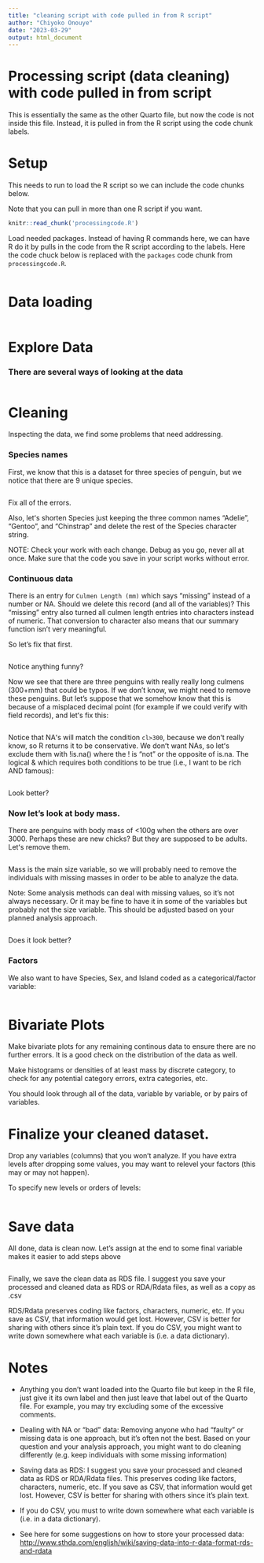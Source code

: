 ```yaml
---
title: "cleaning script with code pulled in from R script"
author: "Chiyoko Onouye"
date: "2023-03-29"
output: html_document
---
```



# Processing script (data cleaning) with code pulled in from script

This is essentially the same as the other Quarto file, but now the code is not inside this file. Instead, it is pulled in from the R script using the code chunk labels.


# Setup

This needs to run to load the R script so we can include the code chunks below.

Note that you can pull in more than one R script if you want.

```r
knitr::read_chunk('processingcode.R')
```

Load needed packages. Instead of having R commands here, we can have R do it by pulls in the code from the R script according to the labels. Here the code chuck below is replaced with the `packages` code chunk from `processingcode.R`. 


```r

```

# Data loading


```r

```

# Explore Data

### There are several ways of looking at the data

```r

```


# Cleaning

Inspecting the data, we find some problems that need addressing. 

###  Species names

First, we know that this is a dataset for three species of penguin, but we notice that there are 9 unique species.

```r


```

Fix all of the errors. 

Also, letʻs shorten Species just keeping the three common names "Adelie", "Gentoo", and "Chinstrap" and delete the rest of the Species character string. 

NOTE: Check your work with each change.  Debug as you go, never all at once. Make sure that the code you save in your script works without error. 


### Continuous data

There is an entry for `Culmen Length (mm)` which says "missing" instead of a number or NA. 
Should we delete this record (and all of the variables)?
This "missing" entry also turned all culmen length entries into characters instead of numeric.
That conversion to character also means that our summary function isn't very meaningful.

So let's fix that first.

```r
```

Notice anything funny? 

Now we see that there are three penguins with really really long culmens (300+mm) that could be typos. If we don't know, we might need to remove these penguins. But let's suppose that we somehow know that this is because of a misplaced decimal point (for example if we could verify with field records), and letʻs fix this:

```r
```

Notice that NAʻs will match the condition `cl>300`, because we donʻt really know, so R returns it to be conservative. We donʻt want NAs, so letʻs exclude them with 
!is.na()  where the ! is "not" or the opposite of is.na. 
The logical & which requires both conditions to be true (i.e., I want to be rich AND famous):

```r
```


Look better?

### Now let's look at body mass.

There are penguins with body mass of <100g when the others are over 3000. 
Perhaps these are new chicks? But they are supposed to be adults. Letʻs remove them.

```r
```


Mass is the main size variable, so we will probably need to remove the individuals with missing masses in order to  be able to analyze the data. 

Note: Some analysis methods can deal with missing values, so it's not always necessary. Or it may be fine to have it in some of the variables but probably not the size variable. 
This should be adjusted based on your planned analysis approach. 

```r
```

Does it look better?

### Factors

We also want to have Species, Sex, and Island coded as a categorical/factor variable:

```r
```

# Bivariate Plots

Make bivariate plots for any remaining continous data to ensure there are no further errors. It is a good check on the distribution of the data as well. 

Make histograms or densities of at least mass by discrete category, to check for any potential category errors, extra categories, etc.  

You should look through all of the data, variable by variable, or by pairs of variables.


# Finalize your cleaned dataset. 

Drop any variables (columns) that you wonʻt analyze.  If you have extra levels after dropping some values, you may want to relevel your factors (this may or may not happen). 

To specify new levels or orders of levels:

```r
```
# Save data

All done, data is clean now. 
Let's assign at the end to some final variable
makes it easier to add steps above

```r
```

Finally, we save the clean data as RDS file. I suggest you save your processed and cleaned data as RDS or RDA/Rdata files, as well as a copy as .csv

RDS/Rdata preserves coding like factors, characters, numeric, etc.  If you save as CSV, that information would get lost.
However, CSV is better for sharing with others since it's plain text. If you do CSV, you might want to write down somewhere what each variable is (i.e. a data dictionary).


# Notes 

-  Anything you don't want loaded into the Quarto file but 
keep in the R file, just give it its own label and then just leave that label out of the Quarto file. For example, you may try excluding some of the excessive comments. 

-  Dealing with NA or "bad" data:
Removing anyone who had "faulty" or missing data is one approach, but it's often not the best. Based on your question and your analysis approach, you might want to do cleaning differently (e.g. keep individuals with some missing information)

-  Saving data as RDS:
I suggest you save your processed and cleaned data as RDS or RDA/Rdata files.  This preserves coding like factors, characters, numeric, etc.  If you save as CSV, that information would get lost.
However, CSV is better for sharing with others since it's plain text. 

-  If you do CSV, you must to write down somewhere what each variable is (i.e. in a data dictionary).

-  See here for some suggestions on how to store your processed data:
<http://www.sthda.com/english/wiki/saving-data-into-r-data-format-rds-and-rdata>
